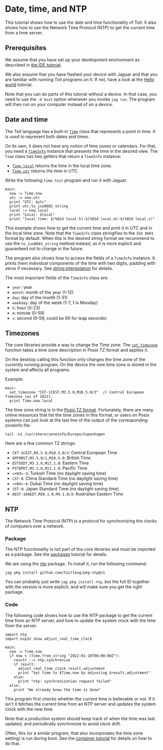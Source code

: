 # Date, time, and NTP
This tutorial shows how to use the date and time functionality of Toit.
It also shows how to use the Network Time Protocol (NTP) to get the
current time from a time server.

## Prerequisites
We assume that you have set up your development environment as described
in [the IDE tutorial](../../setup/ide).

We also assume that you have flashed your device with Jaguar and that
you are familiar with running Toit programs on it.
If not, have a look at the [Hello world](../../setup/firstprogram) tutorial.

Note that you can do parts of this tutorial without a device. In that case,
you need to use the `-d host` option whenever you invoke
`jag run`. The program will then run on your computer instead of on
a device.

## Date and time
The Toit language has a built-in
[`Time`](https://libs.toit.io/core/time/class-Time) class that represents
a point in time. It is used to represent both dates and times.

On its own, it does not have any notion of time zones or calendars. For that,
you need a [`TimeInfo`](https://libs.toit.io/core/time/class-TimeInfo)
instance that presents the time in the desired view. The `Time` class has two
getters that return a `TimeInfo` instance:
- [`Time.local`](https://libs.toit.io/core/time/class-Time#local(0%2C0%2C0%2C))
  returns the time in the local time zone.
- [`Time.utc`](https://libs.toit.io/core/time/class-Time#utc(0%2C0%2C0%2C))
  returns the time in UTC.

Write the following `time.toit` program and run it with Jaguar.

```
main:
  now := Time.now
  utc := now.utc
  print "UTC: $utc"
  print utc.to_iso8601_string
  local := now.local
  print "Local: $local"
  print "local time: $(%02d local.h):$(%02d local.m):$(%02d local.s)"
```

This example shows how to get the current time and print it in UTC and
in the local time zone. Note that the `TimeInfo` class stringifies to
the `ISO 8601` format by default. When this is the desired string format
we recommend to use the `to_iso8601_string` method instead, as it is
more explicit and guaranteed not to change in the future.

The program also shows how to access the fields of a `TimeInfo`
instance. It prints them individual components of the time with
two digits, padding with zeros if necessary. See
[string interpolation](../../language/strings#string-interpolation) for
details.

The most important fields of the `TimeInfo` class are:
- `year`: year
- `month`: month of the year (1-12)
- `day`: day of the month (1-31)
- `weekday`: day of the week (1-7, 1 is Monday)
- `h`: hour (0-23)
- `m`: minute (0-59)
- `s`: second (0-59, could be 60 for leap seconds)

## Timezones
The core libraries provide a way to change the Time zone.
The [`set_timezone`](https://libs.toit.io/core/time/library-summary#set_timezone(1%2C0%2C0%2C))
function takes a time zone description in Posix TZ format and applies it.

On the desktop calling this function only changes the time zone of the currently
running program. On the device the new time zone is stored in the system and
affects all programs.

Example:

```
main:
  set_timezone "CET-1CEST,M3.5.0,M10.5.0/3"  // Central European Timezone (as of 2022).
  print Time.now.local
```

The time zone string is in the
[Posix TZ format](https://developer.ibm.com/articles/au-aix-posix/). Fortunately,
there are many online resources that list the time zones in this format, or
users on Posix systems can just look at the last line of the output of the
corresponding zoneinfo file:

``` shell
tail -n1 /usr/share/zoneinfo/Europe/Copenhagen
```

Here are a few common TZ strings:
- `CET-1CEST,M3.5.0,M10.5.0/3`: Central European Time
- `GMT0BST,M3.5.0/1,M10.5.0`: British Time
- `EST5EDT,M3.2.0,M11.1.0`: Eastern Time
- `PST8PDT,M3.2.0,M11.1.0`: Pacific Time
- `<+03>-3`: Turkish Time (no daylight saving time)
- `CST-8`: China Standard Time (no daylight saving time)
- `<+04>-4`: Dubai Time (no daylight saving time)
- `JST-9`: Japan Standard Time (no daylight saving time)
- `AEST-10AEDT,M10.1.0,M4.1.0/3`: Australian Eastern Time

## NTP
The Network Time Protocol (NTP) is a protocol for synchronizing the clocks
of computers over a network.

### Package
The NTP functionality is not part of the core libraries and must be
imported as a package. See the [packages](../../setup/packages)
tutorial for details.

We are using the [ntp](https://pkg.toit.io/package/github.com%2Ftoitlang%2Fpkg-ntp@v1)
package. To install it, run the following command:

``` shell
jag pkg install github.com/toitlang/pkg-ntp@v1
```

<Note>

You can probably just write `jag pkg install ntp`, but the full ID together
with the version is more explicit, and will make sure you get the right package.

</Note>

### Code
The following code shows how to use the NTP package to get the current time
from an NTP server, and how to update the system clock with the time from
the server:

```
import ntp
import esp32 show adjust_real_time_clock

main:
  now := Time.now
  if now < (Time.from_string "2022-01-10T00:00:00Z"):
    result ::= ntp.synchronize
    if result:
      adjust_real_time_clock result.adjustment
      print "Set time to $Time.now by adjusting $result.adjustment"
    else:
      print "ntp: synchronization request failed"
  else:
    print "We already know the time is $now"
```

This program first checks whether the current time is believable or not.
If it isn't it fetches the current time from an NTP server and updates
the system clock with the new time.

Note that a production system should keep track of when the time was last
updated, and periodically synchronize to avoid clock drift.

Often, this (or a similar program, that also incorporates the time
zone setting) is run during boot. See the
[container tutorial](../../containers/containers)
for details on how to do that.
